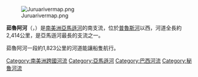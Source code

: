 [[File:Juruarivermap.png|thumb]]

'''茹魯阿河'''（{{lang-pt|'''Rio Juruá'''}}，{{lang-es|'''Río Yuruá'''}}）是[[南美洲|南美洲]][[亞馬遜河|亞馬遜河]]的南支流，位於[[普魯斯河|普魯斯河]]以西，河道全長約2,414公里，是亞馬遜河最長的支流之一。

茹魯阿河一段約1,823公里的河道能讓船隻航行。

{{DEFAULTSORT:Juruá}}
[[Category:南美洲跨國河流|Category:南美洲跨國河流]]
[[Category:亞馬遜河|Category:亞馬遜河]]
[[Category:巴西河流|Category:巴西河流]]
[[Category:秘魯河流|Category:秘魯河流]]

{{America-geo-stub}}